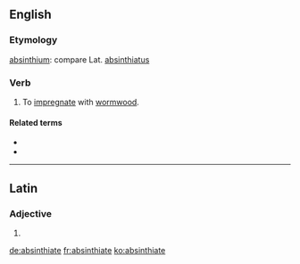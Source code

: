 ==English==

===Etymology===
{{etyl|la|en}} [[absinthium]]: compare Lat. [[absinthiatus]]

===Verb===
{{en-verb|absinthiat}}

# To [[impregnate]] with [[wormwood]].

====Related terms====
* {{l|en|absinth}}
* {{l|en|absinthe}}

----

==Latin==

===Adjective===
{{la-adj-form|absinthiāte}}

# {{inflection of|absinthiātus||voc|m|s|lang=la}}

[[de:absinthiate]]
[[fr:absinthiate]]
[[ko:absinthiate]]